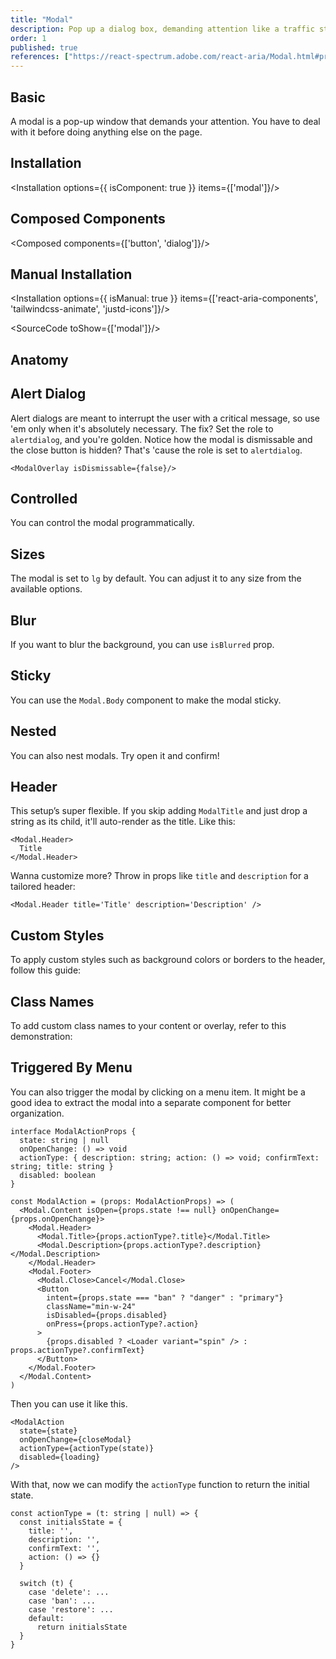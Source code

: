 ```yaml
---
title: "Modal"
description: Pop up a dialog box, demanding attention like a traffic stop sign, ideal for critical interactions..
order: 1
published: true
references: ["https://react-spectrum.adobe.com/react-aria/Modal.html#props", "https://github.com/jamiebuilds/tailwindcss-animate"]
---
```



## Basic
A modal is a pop-up window that demands your attention. You have to deal with it before doing anything else on the page.
<How toUse="overlays/modal/modal-demo" />

## Installation
<Installation options={{ isComponent: true }} items={['modal']}/>

## Composed Components
<Composed components={['button', 'dialog']}/>

## Manual Installation
<Installation options={{ isManual: true }} items={['react-aria-components', 'tailwindcss-animate', 'justd-icons']}/>

<SourceCode toShow={['modal']}/>

## Anatomy
<Anatomy show='modal-anatomy'/>

## Alert Dialog
Alert dialogs are meant to interrupt the user with a critical message, so use 'em only when it's absolutely necessary. The fix? Set the role to `alertdialog`, and you're golden.
<How toUse="overlays/modal/alert-dialog-demo" />
Notice how the modal is dismissable and the close button is hidden? That's 'cause the role is set to `alertdialog`.

```tsx
<ModalOverlay isDismissable={false}/>
```

## Controlled
You can control the modal programmatically.
<How toUse="overlays/modal/modal-controlled-demo" />

## Sizes
The modal is set to `lg` by default. You can adjust it to any size from the available options.
<How toUse="overlays/modal/modal-size-demo" />

## Blur
If you want to blur the background, you can use `isBlurred` prop.
<How toUse="overlays/modal/modal-blur-demo" />

## Sticky
You can use the `Modal.Body` component to make the modal sticky.
<How toUse="overlays/modal/modal-sticky-demo" />

## Nested
You can also nest modals. Try open it and confirm!
<How toUse="overlays/modal/modal-nested-demo" />

## Header
This setup’s super flexible. If you skip adding `ModalTitle` and just drop a string as its child, it'll auto-render as the title. Like this:
```
<Modal.Header>
  Title
</Modal.Header>
```
Wanna customize more? Throw in props like `title` and `description` for a tailored header:
```
<Modal.Header title='Title' description='Description' />
```

## Custom Styles
To apply custom styles such as background colors or borders to the header, follow this guide:
<How toUse="overlays/modal/modal-custom-style-demo" />

## Class Names
To add custom class names to your content or overlay, refer to this demonstration:
<How toUse="overlays/modal/modal-custom-classnames-demo" />

## Triggered By Menu
You can also trigger the modal by clicking on a menu item.
<How toUse="overlays/modal/modal-triggered-by-menu-demo" />
It might be a good idea to extract the modal into a separate component for better organization.

```
interface ModalActionProps {
  state: string | null
  onOpenChange: () => void
  actionType: { description: string; action: () => void; confirmText: string; title: string }
  disabled: boolean
}

const ModalAction = (props: ModalActionProps) => (
  <Modal.Content isOpen={props.state !== null} onOpenChange={props.onOpenChange}>
    <Modal.Header>
      <Modal.Title>{props.actionType?.title}</Modal.Title>
      <Modal.Description>{props.actionType?.description}</Modal.Description>
    </Modal.Header>
    <Modal.Footer>
      <Modal.Close>Cancel</Modal.Close>
      <Button
        intent={props.state === "ban" ? "danger" : "primary"}
        className="min-w-24"
        isDisabled={props.disabled}
        onPress={props.actionType?.action}
      >
        {props.disabled ? <Loader variant="spin" /> : props.actionType?.confirmText}
      </Button>
    </Modal.Footer>
  </Modal.Content>
)
```

Then you can use it like this.

```
<ModalAction
  state={state}
  onOpenChange={closeModal}
  actionType={actionType(state)}
  disabled={loading}
/>
```

With that, now we can modify the `actionType` function to return the initial state.

```tsx
const actionType = (t: string | null) => {
  const initialsState = {
    title: '',
    description: '',
    confirmText: '',
    action: () => {}
  }

  switch (t) {
    case 'delete': ...
    case 'ban': ...
    case 'restore': ...
    default:
      return initialsState
  }
}
```
